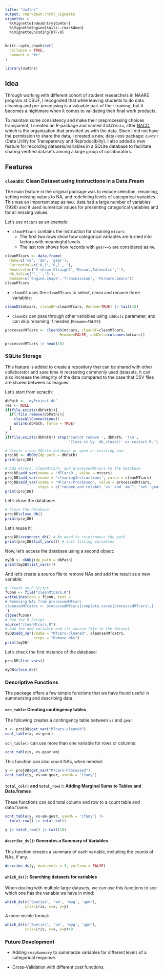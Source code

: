 ```yaml
---
title: "du4tnr"
output: rmarkdown::html_vignette
vignette: >
  %\VignetteIndexEntry{du4tnr}
  %\VignetteEngine{knitr::rmarkdown}
  %\VignetteEncoding{UTF-8}
---
```


```r
knitr::opts_chunk$set(
  collapse = TRUE,
  comment = "#>"
)
```

```r
library(du4tnr)
```

## Idea
Through working with different cohort of student researchers in NAARE program at CSUF, I recognized that while leaving students to do data cleaning and pre-processing is a valuable part of their training, but it becomes a nightmare when it comes to validating their final work products.

To maintain some consistency and make their preprocessing choices transparent, I created an R-package and named it `NACCdata`, after [NACC](https://naccdata.org/), which is the organization that provided us with the data. Since I did not have the permission to share the data, I created a new, data-less package: `du4tnr` (Data Utility for Transparency and Reproduciblity). I also added a new feature for recording datasets/variables in a SQLite database to facilitate sharing verified datasets among a large group of collaborators.

## Features

### `cleanDS`: Clean Dataset using instructions in a Data.Fream
The main feature in the original package was to reduce selection, renaming, setting missing values to NA, and redefining levels of categorical variables. This was an important step as `NACC` data had a large number of variables (1936) and it used numerical values for presenting categorical variables and for all missing values.

Let's use `mtcars` as an example:

- `cleanMTcars` contains the instruction for cleaning `mtcars`:
  - The first two rows show how categorical variables are turned into factors with meaningful levels.
  - The last row shows how records with `gear==5` are considered as `NA`.

```r
cleanMTcars <- data.frame(
  Name=c('vs', 'am', 'gear'),
  CurrentVal=c('0,1','0,1',''),
  NewLevel=c('V-shape,Straight','Manual,Automatic',''),
  NA_Vals=c('','','5'),
  Rename=c('Engine.Shape','Transmission', 'Forward.Gears'))
cleanMTcars
```

  - `cleanDS` uses the `cleanMTcars` to select, clean and rename three variables: 
```r
cleanDS(mtcars, cleanDF=cleanMTcars, Rename=TRUE) |> tail(10)

```

  - `CleanDS` can pass through other variables using `addCols` parameter, and can skip renaming if needed (`Rename=FALSE`):
```r
processedMTcars <- cleanDS(mtcars, cleanDF=cleanMTcars,
                         Rename=FALSE, addCols=colnames(mtcars))

processedMTcars |> head(10)
```

### SQLite Storage
This feature is added to create a repository that can be shared with other collaborator and save time in recreating commonly used datasets. It can also increase the integrity of the data compared to the case that CSV files are shared between colleagues.

Let's start from scracth:
```r
dbPath <- 'myProject.db'
res <- NULL
if(file.exists(dbPath)){
  if(!file.remove(dbPath)){
    closeAllConnections()
    unlink(dbPath, force = TRUE)
  }
}
if(file.exists(dbPath)) stop('Cannot remove ', dbPath, '!\n', 
                             'Close it by `db_close()` or restart R.')
```

```r
# Create a new SQLite database or open an existing one:
projDB <- dbObj(dp_path = dbPath)
print(projDB)
```

```r
# Add mtcars, cleanMTcars, and processedMTcars to the database
projDB$add_var(vname = 'MTCars0', value = mtcars)
projDB$add_var(vname = 'cleaningInstructions', value = cleanMTcars)
projDB$add_var(vname = 'MTcars-Processed', value = processedMTcars, 
               steps = c("rename and relabel `vs` and `am`", "set `gear==5` to `NA`"))
print(projDB)
```

Let's close the database:
```r
# Close the database
projDB$close_db()
print(projDB)

```

Let's reuse it:
```r
projDB$reconnect_db() # No need to reintroduce the path
print(projDB$list_vars()) # Just listing variables

```

Now, let's access the database using a second object:
```r
myDB <- dbObj(dp_path = dbPath)
print(myDB$list_vars())
```

And let's create a source file to remove NAs and add the result as a new variable:
```r
# Create an R Script
fConn <- file("cleanMtcars.R")
writeLines(con = fConn, text = '
# Removing NAs from processedMTcars
cleansedMTcatrs <- processedMTcars[complete.cases(processedMTcars),]
')
close(fConn)
# Run the R Script
source("cleanMtcars.R")
# Add the new variable and its source file to the dataset
myDB$add_var(vname = "MTcars-cleaned", cleansedMTcatrs,
             steps = "Remove NAs")
print(myDB)
```

Let's check the first instance of the database:
```r
projDB$list_vars()
```
```r
myDB$close_db()
```

### Descriptive Functions
The package offers a few simple functions that we have found useful in summarizing and describing data.

#### `con_table`: Creating contingency tables
The following creates a contingency table between `vs` and `gear`:

```r
x <- projDB$get_var("MTcars-cleaned")
cont_table(x, vs~gear)
```
`con_table()` can use more than one variable for rows or columns:
```r
cont_table(x, vs~gear+am)
```

This function can also count NAs, when needed:

```r
y <- projDB$get_var("MTcars-Processed")
cont_table(y, vs+am~gear, useNA = 'ifany')
```
#### `total_col()` and `total_row()`: Adding Marginal Sums to Tables and Data.frames

These functions can add total column and row to a count table and data.frame:
```r
cont_table(y, vs+am~gear, useNA = 'ifany') |> 
  total_row() |> total_col()

```

```r
y |> total_row() |> tail(10)
```

#### `describe_ds()`: Generates a Summary of Variables
This function creates a summary of each variable, including the counts of NAs, if any.

```r
describe_ds(y, maxLevels = 3, var2row = FALSE)

```
#### `which_ds()`: Searching datasets for variables
When dealing with multiple large datasets, we can use this functions to see which one has the variable we have in mind:

```r
which_ds(c('Species', 'am', 'mpg', 'gpm'), 
         iris=iris, x=x, y=y)
```
A more visible format:
```r
which_ds(c('Species', 'am', 'mpg', 'gpm'), 
         iris=iris, x=x, y=y)+0
```
### Future Development
- Adding `respSummary` to summarize variables for different levels of a categorical response.

- Cross-Validation with different cost functions.

